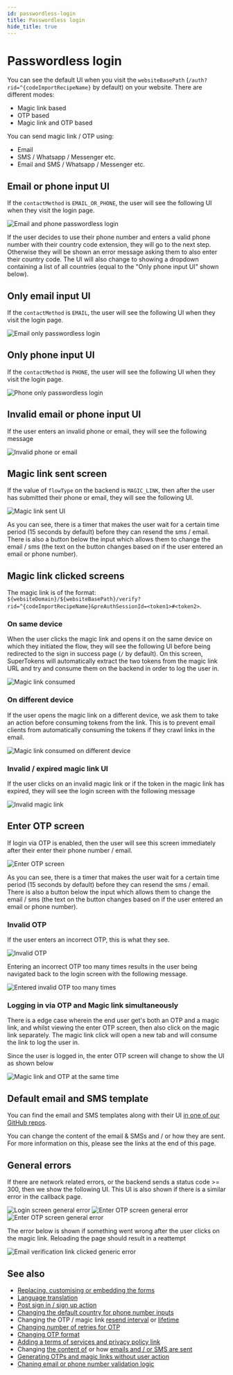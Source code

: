 ```yaml
---
id: passwordless-login
title: Passwordless login
hide_title: true
---
```


<!-- COPY DOCS -->
<!-- ./thirdpartypasswordless/pre-built-ui/further-reading/passwordless-login.mdx -->

# Passwordless login

You can see the default UI when you visit the `websiteBasePath` (`/auth?rid=^{codeImportRecipeName}` by default) on your website. There are different modes:
- Magic link based
- OTP based
- Magic link and OTP based

You can send magic link / OTP using:
- Email
- SMS / Whatsapp / Messenger etc.
- Email and SMS / Whatsapp / Messenger etc.

## Email or phone input UI

If the `contactMethod` is `EMAIL_OR_PHONE`, the user will see the following UI when they visit the login page.

<img src="/img/^{codeImportRecipeName}-email-phone.png" alt="Email and phone passwordless login" />

If the user decides to use their phone number and enters a valid phone number with their country code extension, they will go to the next step. Otherwise they will be shown an error message asking them to also enter their country code. The UI will also change to showing a dropdown containing a list of all countries (equal to the "Only phone input UI" shown below).

## Only email input UI
If the `contactMethod` is `EMAIL`, the user will see the following UI when they visit the login page.

<img src="/img/^{codeImportRecipeName}-email.png" alt="Email only passwordless login" />

## Only phone input UI
If the `contactMethod` is `PHONE`, the user will see the following UI when they visit the login page.

<img src="/img/^{codeImportRecipeName}-phone.png" alt="Phone only passwordless login" />

## Invalid email or phone input UI
If the user enters an invalid phone or email, they will see the following message

<img src="/img/^{codeImportRecipeName}-invalid-phone-email.png" alt="Invalid phone or email" />

## Magic link sent screen

If the value of `flowType` on the backend is `MAGIC_LINK`, then after the user has submitted their phone or email, they will see the following UI.

<img src="/img/magic-link-sent.png" alt="Magic link sent UI" />

As you can see, there is a timer that makes the user wait for a certain time period (15 seconds by default) before they can resend the sms / email. There is also a button below the input which allows them to change the email / sms (the text on the button changes based on if the user entered an email or phone number).

## Magic link clicked screens

The magic link is of the format: `${websiteDomain}/${websiteBasePath}/verify?rid=^{codeImportRecipeName}&preAuthSessionId=<token1>#<token2>`.

### On same device
When the user clicks the magic link and opens it on the same device on which they initiated the flow, they will see the following UI before being redirected to the sign in success page (`/` by default). On this screen, SuperTokens will automatically extract the two tokens from the magic link URL and try and consume them on the backend in order to log the user in.

<img src="/img/magic-link-clicked.png" alt="Magic link consumed" />

### On different device

If the user opens the magic link on a different device, we ask them to take an action before consuming tokens from the link. This is to prevent email clients from automatically consuming the tokens if they crawl links in the email.

<img src="/img/magic-link-clicked-different-device.png" alt="Magic link consumed on different device" />

### Invalid / expired magic link UI

If the user clicks on an invalid magic link or if the token in the magic link has expired, they will see the login screen with the following message

<img src="/img/^{codeImportRecipeName}-magic-link-expired.png" alt="Invalid magic link" />

## Enter OTP screen

If login via OTP is enabled, then the user will see this screen immediately after their enter their phone number / email.

<img src="/img/enter-otp-screen.png" alt="Enter OTP screen" />

As you can see, there is a timer that makes the user wait for a certain time period (15 seconds by default) before they can resend the sms / email. There is also a button below the input which allows them to change the email / sms (the text on the button changes based on if the user entered an email or phone number).

### Invalid OTP

If the user enters an incorrect OTP, this is what they see.

<img src="/img/enter-otp-invalid.png" alt="Invalid OTP" />

Entering an incorrect OTP too many times results in the user being navigated back to the login screen with the following message.

<img src="/img/^{codeImportRecipeName}-too-many-otp-tries.png" alt="Entered invalid OTP too many times" />

### Logging in via OTP and Magic link simultaneously 

There is a edge case wherein the end user get's both an OTP and a magic link, and whilst viewing the enter OTP screen, then also click on the magic link separately. The magic link click will open a new tab and will consume the link to log the user in. 

Since the user is logged in, the enter OTP screen will change to show the UI as shown below

<img src="/img/otp-magic-link-same-time.png" alt="Magic link and OTP at the same time" />

## Default email and SMS template

You can find the email and SMS templates along with their UI [in one of our GitHub repos](https://github.com/supertokens/email-sms-templates).

You can change the content of the email & SMSs and / or how they are sent. For more information on this, please see the links at the end of this page.

## General errors

If there are network related errors, or the backend sends a status code >= 300, then we show the following UI. This UI is also shown if there is a similar error in the callback page.

<img src="/img/^{codeImportRecipeName}-passwordless-general-error.png" alt="Login screen general error" />

<img src="/img/enter-otp-error.png" alt="Enter OTP screen general error" />

<img src="/img/magic-link-sent-error.png" alt="Enter OTP screen general error" />

The error below is shown if something went wrong after the user clicks on the magic link. Reloading the page should result in a reattempt

<img src="/img/email-verification-link-generic-error.png" alt="Email verification link clicked generic error" />

## See also

- [Replacing, customising or embedding the forms](TODO)
- [Language translation](TODO)
- [Post sign in / sign up action](TODO)
- [Changing the default country for phone number inputs](TODO)
- Changing the OTP / magic link [resend interval](TODO) or [lifetime](TODO)
- [Changing number of retries for OTP](TODO)
- [Changing OTP format](TODO)
- [Adding a terms of services and privacy policy link](TODO)
- Changing [the content of](TODO) or how [emails and / or SMS are sent](TODO)
- [Generating OTPs and magic links without user action](TODO)
- [Chaning email or phone number validation logic](TODO)